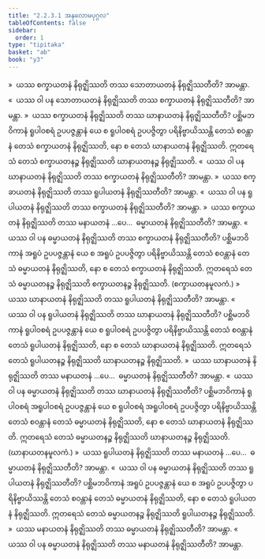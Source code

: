 ```yaml
---
title: "2.2.3.1 အနုလောမပုဂ္ဂလ"
tableOfContents: false
sidebar:
  order: 1
type: "tipitaka"
basket: "ab"
book: "y3"
---
```



<DynamicBreadcrumb />

<Division number="133" book="y3" e="ch" v="33" p="137">

<Paragraph number="1133" book="y3">
»  ယဿ စက္ခာယတနံ နိရုဇ္ဈိဿတိ တဿ သောတာယတနံ နိရုဇ္ဈိဿတီတိ? အာမန္တာ.
</Paragraph>

<Paragraph number="1134" book="y3">
«  ယဿ ဝါ ပန သောတာယတနံ နိရုဇ္ဈိဿတိ တဿ စက္ခာယတနံ နိရုဇ္ဈိဿတီတိ? အာမန္တာ.
</Paragraph>

<Paragraph number="1135" book="y3">
»  ယဿ စက္ခာယတနံ နိရုဇ္ဈိဿတိ တဿ ဃာနာယတနံ နိရုဇ္ဈိဿတီတိ?
</Paragraph>

<Paragraph number="1136" book="y3">
ပစ္ဆိမဘဝိကာနံ ရူပါဝစရံ ဥပပဇ္ဇန္တာနံ ယေ စ ရူပါဝစရံ ဥပပဇ္ဇိတွာ ပရိနိဗ္ဗာယိဿန္တိ တေသံ စဝန္တာနံ တေသံ စက္ခာယတနံ နိရုဇ္ဈိဿတိ, နော စ တေသံ ဃာနာယတနံ နိရုဇ္ဈိဿတိ. ဣတရေသံ တေသံ စက္ခာယတနဉ္စ နိရုဇ္ဈိဿတိ ဃာနာယတနဉ္စ နိရုဇ္ဈိဿတိ.
</Paragraph>

<Paragraph number="1137" book="y3">
«  ယဿ ဝါ ပန ဃာနာယတနံ နိရုဇ္ဈိဿတိ တဿ စက္ခာယတနံ နိရုဇ္ဈိဿတီတိ? အာမန္တာ.
</Paragraph>

<Paragraph number="1138" book="y3">
»  ယဿ စက္ခာယတနံ နိရုဇ္ဈိဿတိ တဿ ရူပါယတနံ နိရုဇ္ဈိဿတီတိ? အာမန္တာ.
</Paragraph>

<Paragraph number="1139" book="y3">
«  ယဿ ဝါ ပန ရူပါယတနံ နိရုဇ္ဈိဿတိ တဿ စက္ခာယတနံ နိရုဇ္ဈိဿတီတိ? အာမန္တာ.
</Paragraph>

<Paragraph number="1140" book="y3">
»  ယဿ စက္ခာယတနံ နိရုဇ္ဈိဿတိ တဿ မနာယတနံ …ပေ…  ဓမ္မာယတနံ နိရုဇ္ဈိဿတီတိ? အာမန္တာ.
</Paragraph>

<Paragraph number="1141" book="y3">
«  ယဿ ဝါ ပန ဓမ္မာယတနံ နိရုဇ္ဈိဿတိ တဿ စက္ခာယတနံ နိရုဇ္ဈိဿတီတိ?
</Paragraph>

<Paragraph number="1142" book="y3">
ပစ္ဆိမဘဝိကာနံ အရူပံ ဥပပဇ္ဇန္တာနံ ယေ စ အရူပံ ဥပပဇ္ဇိတွာ ပရိနိဗ္ဗာယိဿန္တိ တေသံ စဝန္တာနံ တေသံ ဓမ္မာယတနံ နိရုဇ္ဈိဿတိ, နော စ တေသံ စက္ခာယတနံ နိရုဇ္ဈိဿတိ. ဣတရေသံ တေသံ ဓမ္မာယတနဉ္စ နိရုဇ္ဈိဿတိ စက္ခာယတနဉ္စ နိရုဇ္ဈိဿတိ. (စက္ခာယတနမူလကံ.)
</Paragraph>

</Division>
<Division number="134" book="y3" e="ch" v="33" p="137">

<Paragraph number="1143" book="y3">
»  ယဿ ဃာနာယတနံ နိရုဇ္ဈိဿတိ တဿ ရူပါယတနံ နိရုဇ္ဈိဿတီတိ? အာမန္တာ.
</Paragraph>

<Paragraph number="1144" book="y3">
«  ယဿ ဝါ ပန ရူပါယတနံ နိရုဇ္ဈိဿတိ တဿ ဃာနာယတနံ နိရုဇ္ဈိဿတီတိ?
</Paragraph>

<Paragraph number="1145" book="y3">
ပစ္ဆိမဘဝိကာနံ ရူပါဝစရံ ဥပပဇ္ဇန္တာနံ ယေ စ ရူပါဝစရံ ဥပပဇ္ဇိတွာ ပရိနိဗ္ဗာယိဿန္တိ တေသံ စဝန္တာနံ တေသံ ရူပါယတနံ နိရုဇ္ဈိဿတိ, နော စ တေသံ ဃာနာယတနံ နိရုဇ္ဈိဿတိ. ဣတရေသံ တေသံ ရူပါယတနဉ္စ နိရုဇ္ဈိဿတိ ဃာနာယတနဉ္စ နိရုဇ္ဈိဿတိ.
</Paragraph>

<Paragraph number="1146" book="y3">
»  ယဿ ဃာနာယတနံ နိရုဇ္ဈိဿတိ တဿ မနာယတနံ …ပေ…  ဓမ္မာယတနံ နိရုဇ္ဈိဿတီတိ? အာမန္တာ.
</Paragraph>

<Paragraph number="1147" book="y3">
«  ယဿ ဝါ ပန ဓမ္မာယတနံ နိရုဇ္ဈိဿတိ တဿ ဃာနာယတနံ နိရုဇ္ဈိဿတီတိ?
</Paragraph>

<Paragraph number="1148" book="y3">
ပစ္ဆိမဘဝိကာနံ ရူပါဝစရံ အရူပါဝစရံ ဥပပဇ္ဇန္တာနံ ယေ စ ရူပါဝစရံ အရူပါဝစရံ ဥပပဇ္ဇိတွာ ပရိနိဗ္ဗာယိဿန္တိ တေသံ စဝန္တာနံ တေသံ ဓမ္မာယတနံ နိရုဇ္ဈိဿတိ, နော စ တေသံ ဃာနာယတနံ နိရုဇ္ဈိဿတိ. ဣတရေသံ တေသံ ဓမ္မာယတနဉ္စ နိရုဇ္ဈိဿတိ ဃာနာယတနဉ္စ နိရုဇ္ဈိဿတိ. (ဃာနာယတနမူလကံ.)
</Paragraph>

</Division>
<Division number="135" book="y3" e="ch" v="33" p="138">

<Paragraph number="1149" book="y3">
»  ယဿ ရူပါယတနံ နိရုဇ္ဈိဿတိ တဿ မနာယတနံ …ပေ…  ဓမ္မာယတနံ နိရုဇ္ဈိဿတီတိ? အာမန္တာ.
</Paragraph>

<Paragraph number="1150" book="y3">
«  ယဿ ဝါ ပန ဓမ္မာယတနံ နိရုဇ္ဈိဿတိ တဿ ရူပါယတနံ နိရုဇ္ဈိဿတီတိ?
</Paragraph>

<Paragraph number="1151" book="y3">
ပစ္ဆိမဘဝိကာနံ အရူပံ ဥပပဇ္ဇန္တာနံ ယေ စ အရူပံ ဥပပဇ္ဇိတွာ ပရိနိဗ္ဗာယိဿန္တိ တေသံ စဝန္တာနံ တေသံ ဓမ္မာယတနံ နိရုဇ္ဈိဿတိ, နော စ တေသံ ရူပါယတနံ နိရုဇ္ဈိဿတိ. ဣတရေသံ တေသံ ဓမ္မာယတနဉ္စ နိရုဇ္ဈိဿတိ ရူပါယတနဉ္စ နိရုဇ္ဈိဿတိ.
</Paragraph>

</Division>
<Division number="136" book="y3" e="ch" v="33" p="138">

<Paragraph number="1152" book="y3">
»  ယဿ မနာယတနံ နိရုဇ္ဈိဿတိ တဿ ဓမ္မာယတနံ နိရုဇ္ဈိဿတီတိ? အာမန္တာ.
</Paragraph>

<Paragraph number="1153" book="y3">
«  ယဿ ဝါ ပန ဓမ္မာယတနံ နိရုဇ္ဈိဿတိ တဿ မနာယတနံ နိရုဇ္ဈိဿတီတိ? အာမန္တာ.
</Paragraph>
</Division>
